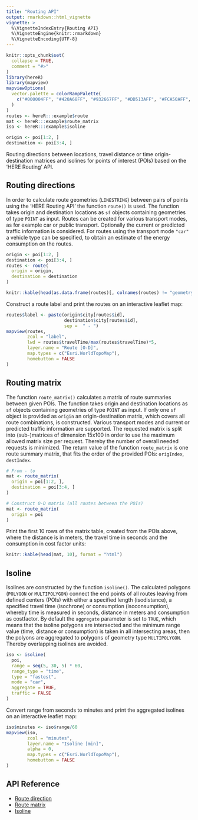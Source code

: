 ```yaml
---
title: "Routing API"
output: rmarkdown::html_vignette
vignette: >
  %\VignetteIndexEntry{Routing API}
  %\VignetteEngine{knitr::rmarkdown}
  %\VignetteEncoding{UTF-8}
---
```


```r
knitr::opts_chunk$set(
  collapse = TRUE,
  comment = "#>"
)
library(hereR)
library(mapview)
mapviewOptions(
  vector.palette = colorRampPalette(
    c("#000004FF", "#420A68FF", "#932667FF", "#DD513AFF", "#FCA50AFF", "#FCFFA4FF")
  )
)
routes <- hereR:::example$route
mat <- hereR:::example$route_matrix
iso <- hereR:::example$isoline

origin <- poi[1:2, ]
destination <- poi[3:4, ]
```

Routing directions between locations, travel distance or time origin-destination matrices and isolines for points of interest (POIs) based on the 'HERE Routing' API.

## Routing directions
In order to calculate route geometries (`LINESTRING`) between pairs of points using the 'HERE Routing API' the function `route()` is used. The function takes origin and destination locations as `sf` objects containing geometries of type `POINT` as input. Routes can be created for various transport modes, as for example car or public transport. Optionally the current or predicted traffic information is considered. For routes using the transport mode `"car"` a vehicle type can be specified, to obtain an estimate of the energy consumption on the routes.
```r
origin <- poi[1:2, ]
destination <- poi[3:4, ]
routes <- route(
  origin = origin,
  destination = destination
)
```

```r
knitr::kable(head(as.data.frame(routes)[, colnames(routes) != "geometry"]), format = "html")
```

Construct a route label and print the routes on an interactive leaflet map:
```r
routes$label <- paste(origin$city[routes$id],
                      destination$city[routes$id],
                      sep =  " - ")
mapview(routes,
        zcol = "label",
        lwd = routes$travelTime/max(routes$travelTime)*5,
        layer.name = "Route [O-D]",
        map.types = c("Esri.WorldTopoMap"),
        homebutton = FALSE
)
```

## Routing matrix
The function `route_matrix()` calculates a matrix of route summaries between given POIs. The function takes origin and destination locations as `sf` objects containing geometries of type `POINT` as input. If only one `sf` object is provided as `origin` an origin-destination matrix, which covers all route combinations, is constructed. Various transport modes and current or predicted traffic information are supported. The requested matrix is split into (sub-)matrices of dimension 15x100 in order to use the maximum allowed matrix size per request. Thereby the number of overall needed requests is minimized. The return value of the function `route_matrix` is one route summary matrix, that fits the order of the provided POIs: `origIndex`, `destIndex`.
```r
# From - to
mat <- route_matrix(
  origin = poi[1:2, ],
  destination = poi[3:4, ]
)

# Construct O-D matrix (all routes between the POIs)
mat <- route_matrix(
  origin = poi
)
```

Print the first 10 rows of the matrix table, created from the POIs above, where the distance is in meters, the travel time in seconds and the consumption in cost factor units:

```r
knitr::kable(head(mat, 10), format = "html")
```

## Isoline
Isolines are constructed by the function `isoline()`. The calculated polygons (`POLYGON` or `MULTIPOLYGON`) connect the end points of all routes leaving from defined centers (POIs) with either a specified length (isodistance), a specified travel time (isochrone) or consumption (isoconsumption), whereby time is measured in seconds, distance in meters and consumption as costfactor. By default the `aggregate` parameter is set to `TRUE`, which means that the isoline polygons are intersected and the minimum range value (time, distance or consumption) is taken in all intersecting areas, then the polyons are aggregated to polygons of geometry type `MULTIPOLYGON`. Thereby overlapping isolines are avoided.
```r
iso <- isoline(
  poi,
  range = seq(5, 30, 5) * 60,
  range_type = "time",
  type = "fastest",
  mode = "car",
  aggregate = TRUE,
  traffic = FALSE
)
```

Convert range from seconds to minutes and print the aggregated isolines on an interactive leaflet map:
```r
iso$minutes <- iso$range/60
mapview(iso,
        zcol = "minutes",
        layer.name = "Isoline [min]",
        alpha = 0,
        map.types = c("Esri.WorldTopoMap"),
        homebutton = FALSE
)
```

## API Reference

* [Route direction](https://developer.here.com/documentation/routing/topics/resource-calculate-route.html)
* [Route matrix](https://developer.here.com/documentation/routing/topics/resource-calculate-matrix.html)
* [Isoline](https://developer.here.com/documentation/routing/topics/resource-calculate-isoline.html)
